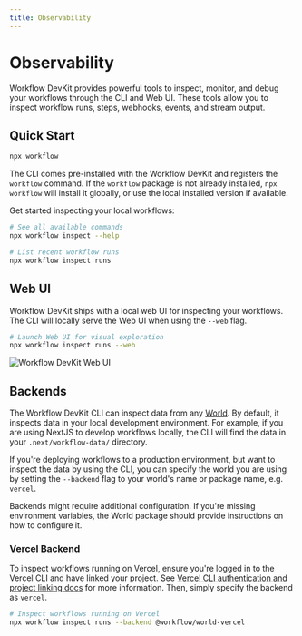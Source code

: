 ```yaml
---
title: Observability
---
```


# Observability

Workflow DevKit provides powerful tools to inspect, monitor, and debug your workflows through the CLI and Web UI. These tools allow you to inspect workflow runs, steps, webhooks, events, and stream output.

## Quick Start

```bash
npx workflow
```

The CLI comes pre-installed with the Workflow DevKit and registers the `workflow` command. If the `workflow` package is not already installed, `npx workflow` will install it globally, or use the local installed version if available.

Get started inspecting your local workflows:

```bash
# See all available commands
npx workflow inspect --help

# List recent workflow runs
npx workflow inspect runs
```

## Web UI

Workflow DevKit ships with a local web UI for inspecting your workflows. The CLI
will locally serve the Web UI when using the `--web` flag.

```bash
# Launch Web UI for visual exploration
npx workflow inspect runs --web
```

<img src="/o11y-ui.png" alt="Workflow DevKit Web UI" />

## Backends

The Workflow DevKit CLI can inspect data from any [World](/docs/deploying#what-are-worlds). By default, it inspects data in your local development environment. For example, if you are using NextJS to develop workflows locally, the
CLI will find the data in your `.next/workflow-data/` directory.

If you're deploying workflows to a production environment, but want to inspect the data by using the CLI, you can specify the world you are using by setting the `--backend` flag to your world's name or package name, e.g. `vercel`.

<Callout>
Backends might require additional configuration. If you're missing environment variables, the World package should provide instructions on how to configure it.
</Callout>

### Vercel Backend

To inspect workflows running on Vercel, ensure you're logged in to the Vercel CLI and have linked your project. See [Vercel CLI authentication and project linking docs](https://vercel.com/docs/cli/project-linking) for more information. Then, simply specify the backend as `vercel`.

```bash
# Inspect workflows running on Vercel
npx workflow inspect runs --backend @workflow/world-vercel
```
